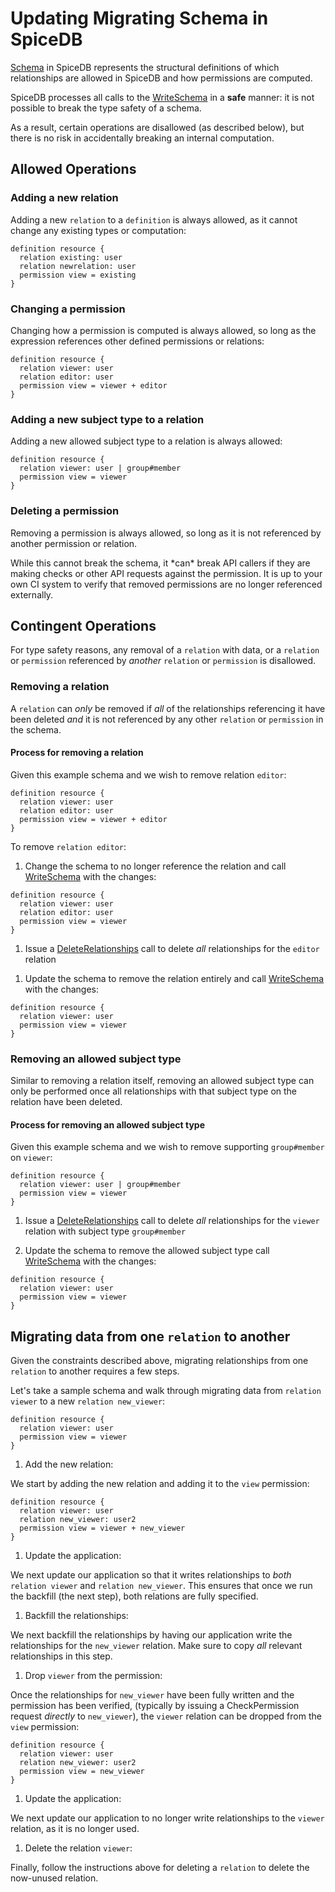 
# Updating Migrating Schema in SpiceDB

[Schema] in SpiceDB represents the structural definitions of which relationships are allowed
in SpiceDB and how permissions are computed.

[Schema]: developing-a-schema

SpiceDB processes all calls to the [WriteSchema] in a **safe** manner: it is not possible to
break the type safety of a schema.

As a result, certain operations are disallowed (as described below), but there is no risk in
accidentally breaking an internal computation.

[WriteSchema]: https://buf.build/authzed/api/docs/main:authzed.api.v1#authzed.api.v1.SchemaService.WriteSchema

## Allowed Operations

### Adding a new relation

Adding a new `relation` to a `definition` is always allowed, as it cannot change any existing
types or computation:

```zed {3}
definition resource {
  relation existing: user
  relation newrelation: user
  permission view = existing
}
```

### Changing a permission

Changing how a permission is computed is always allowed, so long as the expression
references other defined permissions or relations:

```zed {4} /+ editor/
definition resource {
  relation viewer: user
  relation editor: user
  permission view = viewer + editor
}
```

### Adding a new subject type to a relation

Adding a new allowed subject type to a relation is always allowed:

```zed {2} /group#member/
definition resource {
  relation viewer: user | group#member
  permission view = viewer
}
```

### Deleting a permission

Removing a permission is always allowed, so long as it is not referenced by another
permission or relation.

<Callout type="warning">
  While this cannot break the schema, it *can* break API callers if they are
  making checks or other API requests against the permission. It is up to your
  own CI system to verify that removed permissions are no longer referenced
  externally.
</Callout>

## Contingent Operations

For type safety reasons, any removal of a `relation` with data, or a `relation` or `permission`
referenced by _another_ `relation` or `permission` is disallowed.

### Removing a relation

A `relation` can _only_ be removed if _all_ of the relationships referencing it
have been deleted _and_ it is not referenced by any other `relation` or `permission`
in the schema.

#### Process for removing a relation

Given this example schema and we wish to remove relation `editor`:

```zed {3} /relation editor: user/
definition resource {
  relation viewer: user
  relation editor: user
  permission view = viewer + editor
}
```

To remove `relation editor`:

1. Change the schema to no longer reference the relation and call [WriteSchema] with the changes:

```zed {4}
definition resource {
  relation viewer: user
  relation editor: user
  permission view = viewer
}
```

1. Issue a [DeleteRelationships] call to delete _all_ relationships for the `editor` relation

[DeleteRelationships]: https://buf.build/authzed/api/docs/main:authzed.api.v1#authzed.api.v1.PermissionsService.DeleteRelationships

1. Update the schema to remove the relation entirely and call [WriteSchema] with the changes:

```zed
definition resource {
  relation viewer: user
  permission view = viewer
}
```

### Removing an allowed subject type

Similar to removing a relation itself, removing an allowed subject type can only be performed
once all relationships with that subject type on the relation have been deleted.

#### Process for removing an allowed subject type

Given this example schema and we wish to remove supporting `group#member` on `viewer`:

```zed {2} /group#member/
definition resource {
  relation viewer: user | group#member
  permission view = viewer
}
```

1. Issue a [DeleteRelationships] call to delete _all_ relationships for the `viewer` relation with subject type `group#member`

1. Update the schema to remove the allowed subject type call [WriteSchema] with the changes:

```zed
definition resource {
  relation viewer: user
  permission view = viewer
}
```

## Migrating data from one `relation` to another

Given the constraints described above, migrating relationships from one `relation` to another
requires a few steps.

Let's take a sample schema and walk through migrating data from `relation viewer` to a new `relation new_viewer`:

```zed
definition resource {
  relation viewer: user
  permission view = viewer
}
```

1. Add the new relation:

We start by adding the new relation and adding it to the `view` permission:

```zed {3,4} /relation new_viewer: user2/ /+ new_viewer/
definition resource {
  relation viewer: user
  relation new_viewer: user2
  permission view = viewer + new_viewer
}
```

1. Update the application:

We next update our application so that it writes relationships to _both_ `relation viewer` and `relation new_viewer`.
This ensures that once we run the backfill (the next step), both relations are fully specified.

1. Backfill the relationships:

We next backfill the relationships by having our application write the relationships
for the `new_viewer` relation.
Make sure to copy _all_ relevant relationships in this step.

1. Drop `viewer` from the permission:

Once the relationships for `new_viewer` have been fully written and the permission has been verified,
(typically by issuing a CheckPermission request _directly_ to `new_viewer`), the `viewer` relation
can be dropped from the `view` permission:

```zed {4}
definition resource {
  relation viewer: user
  relation new_viewer: user2
  permission view = new_viewer
}
```

1. Update the application:

We next update our application to no longer write relationships to the `viewer` relation,
as it is no longer used.

1. Delete the relation `viewer`:

Finally, follow the instructions above for deleting a `relation` to delete the now-unused relation.
